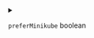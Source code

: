 
<details>
<summary>

`preferMinikube`  <span class="config-field-type">boolean</span> 

</summary>

PreferMinikube if false, will not try to use the minikube docker daemon to build the image

</details>
